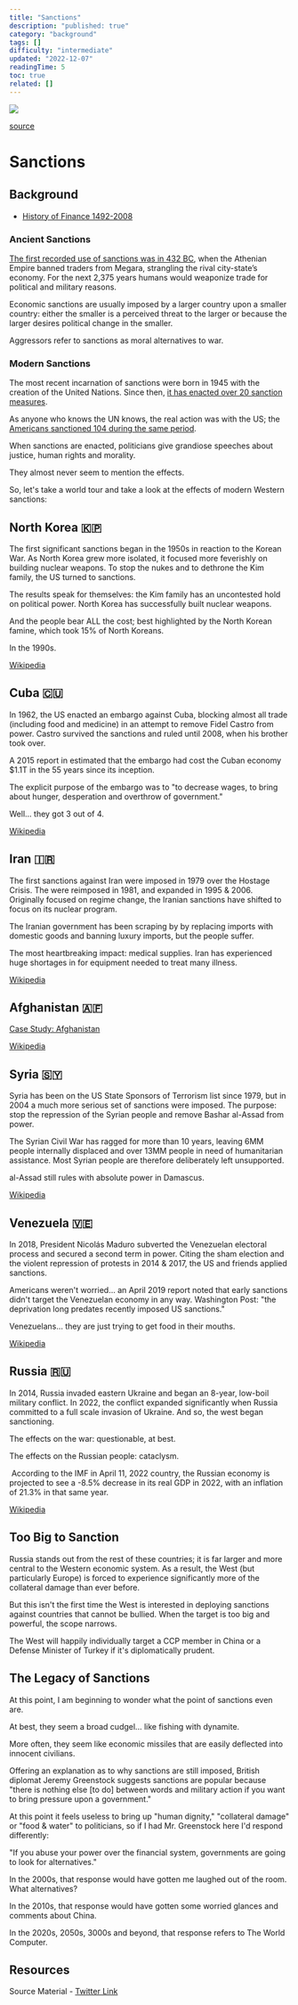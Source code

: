 ```yaml
---
title: "Sanctions"
description: "published: true"
category: "background"
tags: []
difficulty: "intermediate"
updated: "2022-12-07"
readingTime: 5
toc: true
related: []
---
```


![](/images/sanctions-banner.jpg)

[source](https://www.imf.org/en/Publications/fandd/issues/2022/06/the-sanctions-weapon-mulder)

# Sanctions

## Background

*   [History of Finance 1492-2008](/background/history-finance)

### Ancient Sanctions

[The first recorded use of sanctions was in 432 BC](https://en.wikipedia.org/wiki/Megarian_Decree), when the Athenian Empire banned traders from Megara, strangling the rival city-state’s economy. For the next 2,375 years humans would weaponize trade for political and military reasons.

Economic sanctions are usually imposed by a larger country upon a smaller country: either the smaller is a perceived threat to the larger or because the larger desires political change in the smaller. 

Aggressors refer to sanctions as moral alternatives to war.

### Modern Sanctions

The most recent incarnation of sanctions were born in 1945 with the creation of the United Nations. Since then, [it has enacted over 20 sanction measures](https://www.un.org/securitycouncil/sanctions/information). 

As anyone who knows the UN knows, the real action was with the US; the [Americans sanctioned 104 during the same period](https://en.wikipedia.org/wiki/United_States_sanctions).

When sanctions are enacted, politicians give grandiose speeches about justice, human rights and morality. 

They almost never seem to mention the effects. 

So, let's take a world tour and take a look at the effects of modern Western sanctions:

## North Korea 🇰🇵

The first significant sanctions began in the 1950s in reaction to the Korean War. As North Korea grew more isolated, it focused more feverishly on building nuclear weapons. To stop the nukes and to dethrone the Kim family, the US turned to sanctions. 

The results speak for themselves: the Kim family has an uncontested hold on political power. North Korea has successfully built nuclear weapons. 

And the people bear ALL the cost; best highlighted by the North Korean famine, which took 15% of North Koreans. 

In the 1990s.

[Wikipedia](https://en.wikipedia.org/wiki/Sanctions_against_North_Korea)

## Cuba 🇨🇺

In 1962, the US enacted an embargo against Cuba, blocking almost all trade (including food and medicine) in an attempt to remove Fidel Castro from power. Castro survived the sanctions and ruled until 2008, when his brother took over. 

A 2015 report in estimated that the embargo had cost the Cuban economy $1.1T in the 55 years since its inception. 

The explicit purpose of the embargo was to "to decrease wages, to bring about hunger, desperation and overthrow of government." 

Well... they got 3 out of 4.

[Wikipedia](https://en.wikipedia.org/wiki/United_States_embargo_against_Cuba)

## Iran 🇮🇷

The first sanctions against Iran were imposed in 1979 over the Hostage Crisis. The were reimposed in 1981, and expanded in 1995 & 2006. Originally focused on regime change, the Iranian sanctions have shifted to focus on its nuclear program. 

The Iranian government has been scraping by by replacing imports with domestic goods and banning luxury imports, but the people suffer. 

The most heartbreaking impact: medical supplies. Iran has experienced huge shortages in for equipment needed to treat many illness.

[Wikipedia](https://en.wikipedia.org/wiki/Sanctions_against_Iran)

## Afghanistan 🇦🇫

[Case Study: Afghanistan](/background/afghanistan)

[Wikipedia](https://en.wikipedia.org/wiki/Sanctions_against_Afghanistan)

## Syria 🇸🇾

Syria has been on the US State Sponsors of Terrorism list since 1979, but in 2004 a much more serious set of sanctions were imposed. The purpose: stop the repression of the Syrian people and remove Bashar al-Assad from power. 

The Syrian Civil War has ragged for more than 10 years, leaving 6MM people internally displaced and over 13MM people in need of humanitarian assistance. Most Syrian people are therefore deliberately left unsupported. 

al-Assad still rules with absolute power in Damascus.

[Wikipedia](https://en.wikipedia.org/wiki/Sanctions_against_Syria)

## Venezuela 🇻🇪

In 2018, President Nicolás Maduro subverted the Venezuelan electoral process and secured a second term in power. Citing the sham election and the violent repression of protests in 2014 & 2017, the US and friends applied sanctions. 

Americans weren't worried... an April 2019 report noted that early sanctions didn't target the Venezuelan economy in any way. Washington Post: "the deprivation long predates recently imposed US sanctions." 

Venezuelans... they are just trying to get food in their mouths.

[Wikipedia](https://en.wikipedia.org/wiki/International_sanctions_during_the_Venezuelan_crisis)

## Russia 🇷🇺

In 2014, Russia invaded eastern Ukraine and began an 8-year, low-boil military conflict. In 2022, the conflict expanded significantly when Russia committed to a full scale invasion of Ukraine. And so, the west began sanctioning. 

The effects on the war: questionable, at best. 

The effects on the Russian people: cataclysm.

 According to the IMF in April 11, 2022 country, the Russian economy is projected to see a -8.5% decrease in its real GDP in 2022, with an inflation of 21.3% in that same year. 

[Wikipedia](https://en.wikipedia.org/wiki/International_sanctions_during_the_Russo-Ukrainian_War)

## Too Big to Sanction

Russia stands out from the rest of these countries; it is far larger and more central to the Western economic system. As a result, the West (but particularly Europe) is forced to experience significantly more of the collateral damage than ever before.

But this isn't the first time the West is interested in deploying sanctions against countries that cannot be bullied. When the target is too big and powerful, the scope narrows. 

The West will happily individually target a CCP member in China or a Defense Minister of Turkey if it's diplomatically prudent.

## The Legacy of Sanctions

At this point, I am beginning to wonder what the point of sanctions even are. 

At best, they seem a broad cudgel... like fishing with dynamite. 

More often, they seem like economic missiles that are easily deflected into innocent civilians.

Offering an explanation as to why sanctions are still imposed, British diplomat Jeremy Greenstock suggests sanctions are popular because "there is nothing else \[to do\] between words and military action if you want to bring pressure upon a government."

At this point it feels useless to bring up "human dignity," "collateral damage" or "food & water" to politicians, so if I had Mr. Greenstock here I'd respond differently: 

"If you abuse your power over the financial system, governments are going to look for alternatives."

In the 2000s, that response would have gotten me laughed out of the room. What alternatives? 

In the 2010s, that response would have gotten some worried glances and comments about China. 

In the 2020s, 2050s, 3000s and beyond, that response refers to The World Computer.

## Resources

Source Material - [Twitter Link](https://twitter.com/logarithmicrex/status/1560711041654239234)

